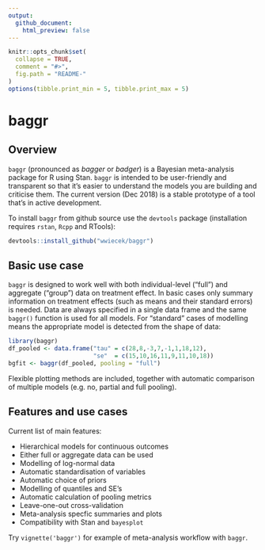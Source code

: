 ```yaml
---
output:
  github_document:
    html_preview: false
---
```


<!-- README.md is generated from README.Rmd. Please edit that file -->

```r
knitr::opts_chunk$set(
  collapse = TRUE,
  comment = "#>",
  fig.path = "README-"
)
options(tibble.print_min = 5, tibble.print_max = 5)
```

# baggr

## Overview

`baggr` (pronounced as _bagger_ or _badger_) is a Bayesian meta-analysis package for R using Stan. `baggr` is intended to be user-friendly and transparent so that it's easier to understand the models you are building and criticise them. The current version (Dec 2018) is a stable prototype of a tool that's in active development.

To install `baggr` from github source use the `devtools` package (installation requires `rstan`, `Rcpp` and RTools):

```r
devtools::install_github("wwiecek/baggr")
```

## Basic use case

`baggr` is designed to work well with both individual-level ("full") and aggregate ("group") data on treatment effect. In basic cases only summary information on treatment effects (such as means and their standard errors) is needed. Data are always specified in a single data frame and the same `baggr()` function is used for all models. For "standard" cases of modelling means the appropriate model is detected from the shape of data:

```r
library(baggr)
df_pooled <- data.frame("tau" = c(28,8,-3,7,-1,1,18,12),
                        "se"  = c(15,10,16,11,9,11,10,18))
bgfit <- baggr(df_pooled, pooling = "full")
```

Flexible plotting methods are included, together with automatic comparison of multiple models (e.g. no, partial and full pooling).

## Features and use cases

Current list of main features:

* Hierarchical models for continuous outcomes
* Either full or aggregate data can be used
* Modelling of log-normal data
* Automatic standardisation of variables
* Automatic choice of priors
* Modelling of quantiles and SE's
* Automatic calculation of pooling metrics
* Leave-one-out cross-validation
* Meta-analysis specfic summaries and plots
* Compatibility with Stan and `bayesplot`

Try `vignette('baggr')` for example of meta-analysis workflow with `baggr`. 
